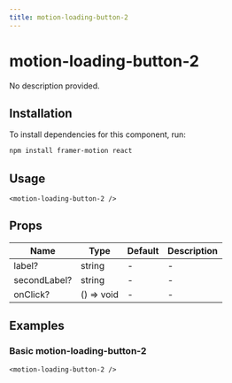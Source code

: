 ```yaml
---
title: motion-loading-button-2
---
```


# motion-loading-button-2

No description provided.

## Installation
To install dependencies for this component, run:
```bash
npm install framer-motion react
```

## Usage
```tsx
<motion-loading-button-2 />
```

## Props
| Name      | Type     | Default | Description                 |
|-----------|----------|---------|-----------------------------|
| label? | string | - | - |
| secondLabel? | string | - | - |
| onClick? | () => void | - | - |

## Examples

### Basic motion-loading-button-2
```tsx
<motion-loading-button-2 />
```

